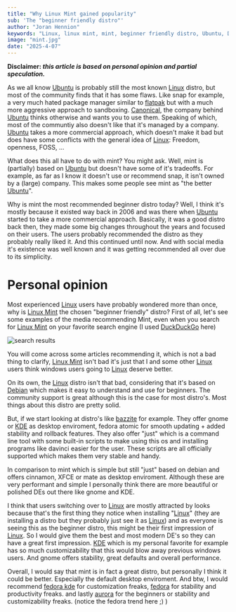 ```yaml
---
title: "Why Linux Mint gained popularity"
sub: 'The "beginner friendly distro"'
author: "Joran Hennion"
keywords: "Linux, linux mint, mint, beginner friendly distro, Ubuntu, Desktop Environment, DE, KDE Plasma, KDE, GNOME, XFCE, Cinnamon"
image: "mint.jpg"
date: "2025-4-07"
---
```



**Disclaimer: *this article is based on personal opinion and partial speculation.***

As we all know [Ubuntu](https://www.ubuntu.com) is probably still the most known [Linux](https://www.linux.org) distro, but most of the community finds that it has some flaws. Like snap for example, a very much hated package  manager similar to [flatpak](https://www.flatpak.org) but with a much more aggressive approach to sandboxing. [Canonical](https://www.canonical.com), the company behind [Ubuntu](https://www.ubuntu.com) thinks otherwise and wants you to use them. Speaking of which, most of the communtiy also doesn't like that it's managed by a company. [Ubuntu](https://www.ubuntu.com) takes a more commercial approach, which doesn't make it bad but does have some conflicts with the general idea of [Linux](https://www.linux.org): Freedom, openness, FOSS, ... 

What does this all have to do with mint? You might ask. Well, mint is (partially) based on [Ubuntu](https://www.ubuntu.com) but doesn't have some of it's tradeoffs. For example, as far as I know it doesn't use or recommend snap, it isn't owned by a (large) company. This makes some people see mint as "the better [Ubuntu](https://www.ubuntu.com)".

Why is mint the most recommended beginner distro today? Well, I think it's mostly because it existed way back in 2006 and was there when [Ubuntu](https://www.ubuntu.com) started to take a more commercial approach. Basically, it was a good distro back then, they made some big changes throughout the years and focused on their users. The users probably recommended the distro as they probably really liked it. And this continued until now.
And with social media it's existence was well known and it was getting recommended all over due to its simplicity.

# Personal opinion

Most experienced [Linux](https://www.linux.org) users have probably wondered more than once, why is [Linux Mint](https://www.linuxmint.com) the chosen "beginner friendly" distro?
First of all, let's see some examples of the media recommending Mint, even when you search for [Linux Mint](https://www.linuxmint.com) on your favorite search engine (I used [DuckDuckGo](https://www.duckduckgo.com) here)

<Image src={Screenshot} alt="search results" quality={100} placeholder="blur" />

You will come across some articles recommending it, which is not a bad thing to clarify, [Linux Mint](https://www.linuxmint.com) isn't bad it's just that I and some other [Linux](https://www.linux.org) users think windows users going to [Linux](https://www.linux.org) deserve better.

On its own, the [Linux](https://www.linux.org) distro isn't that bad, considering that it's based on [Debian](https://www.debian.org) which makes it easy to understand and use for beginners.
The community support is great although this is the case for most distro's. Most things about this distro are pretty solid.

But, if we start looking at distro's like [bazzite](https://bazzite.gg) for example. They offer gnome or [KDE](https://www.kde.org) as desktop enviroment, fedora atomic for smooth updating + added stability and rollback features. They also offer "just" which is a command line tool with some built-in scripts to make using this os and installing programs like davinci easier for the user. These scripts are all officially supported which makes them very stable and handy.

In comparison to mint which is simple but still "just" based on debian and offers cinnamon, XFCE or mate as desktop enviroment. Although these are very performant and simple I personally think there are more beautiful or polished DEs out there like gnome and KDE.

I think that users switching over to [Linux](https://www.linux.org) are mostly attracted by looks because that's the first thing they notice when installing "[Linux](https://www.linux.org)" (they are installing a distro but they probably just see it as [Linux](https://www.linux.org)) and as everyone is seeing this as the beginner distro, this might be their first impression of [Linux](https://www.linux.org). So I would give them the best and most modern DE's so they can have a great first impression. [KDE](https://www.kde.org) which is my personal favorite for example has so much customizability that this would blow away previous windows users. And gnome offers stability, great defaults and overall performance.

Overall, I would say that mint is in fact a great distro, but personally I think it could be better. Especially the default desktop enviroment. And btw, I would recommend [fedora kde](https://fedoraproject.org/kde/) for customization freaks, [fedora](https://fedoraproject.org) for stability and productivity freaks. and lastly [aurora](https://getaurora.dev/) for the beginners or stability and customizability freaks. (notice the fedora trend here ;) )
